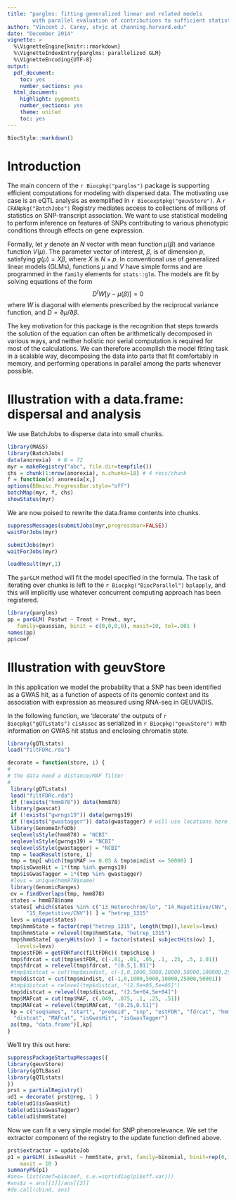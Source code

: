 ```yaml
---
title: "parglms: fitting generalized linear and related models 
        with parallel evaluation of contributions to sufficient statistics"
author: "Vincent J. Carey, stvjc at channing.harvard.edu"
date: "December 2014"
vignette: >
  %\VignetteEngine{knitr::rmarkdown}
  %\VignetteIndexEntry{parglms: parallelized GLM}
  %\VignetteEncoding{UTF-8}
output:
  pdf_document:
    toc: yes
    number_sections: yes
  html_document:
    highlight: pygments
    number_sections: yes
    theme: united
    toc: yes
---
```


```r
BiocStyle::markdown()
```

# Introduction

The main concern of the `r Biocpkg("parglms")` package is supporting
efficient computations for modeling with dispersed data.  The motivating
use case is an eQTL analysis as exemplified in `r Biocexptpkg("geuvStore")`.
A `r CRANpkg("BatchJobs")` Registry mediates access to collections of
millions of statistics on SNP-transcript association.  We want to use
statistical modeling to perform inference on features of SNPs contributing
to various phenotypic conditions through effects on gene expression.

Formally, let $y$ denote an $N$ vector with
mean function $\mu(\beta)$ and variance function
$V(\mu)$.  The parameter vector of interest, $\beta$,
is of dimension $p$, satisfying
$g(\mu) = X \beta$, where $X$ is $N \times p$.
In conventional use of generalized linear
models (GLMs), functions $\mu$ and $V$ have simple
forms and are programmed in the `family` elements
for `stats::glm`.  The models are fit by solving equations
of the form
$$
D^tW[y-\mu(\beta)] = 0
$$
where $W$ is diagonal with elements prescribed by the reciprocal variance
function, and
$D = \partial \mu / \partial \beta$.  

The key motivation for this
package is the recognition that steps towards the solution
of the equation can often be arithmetically decomposed in various ways,
and neither holistic nor serial computation is required for most
of the calculations.  We can therefore accomplish the model fitting
task in a scalable way, decomposing the data into parts that fit
comfortably in memory, and performing operations in parallel among
the parts whenever possible.

# Illustration with a data.frame: dispersal and analysis

We use BatchJobs to disperse data into small chunks.

```r
library(MASS)
library(BatchJobs)
data(anorexia)  # N = 72
myr = makeRegistry("abc", file.dir=tempfile())
chs = chunk(1:nrow(anorexia), n.chunks=18) # 4 recs/chunk
f = function(x) anorexia[x,]
options(BBmisc.ProgressBar.style="off")
batchMap(myr, f, chs)
showStatus(myr)
```

We are now poised to rewrite the data.frame contents
into chunks.

```r
suppressMessages(submitJobs(myr,progressbar=FALSE))
waitForJobs(myr) 
```
```r
submitJobs(myr)
waitForJobs(myr) 
```
```r
loadResult(myr,1)
```

The `parGLM` method will fit the model specified in the formula.
The task of iterating over chunks is left to the `r Biocpkg("BiocParallel")`
`bplapply`, and this will implicitly use whatever concurrent
computing approach has been registered.

```r
library(parglms)
pp = parGLM( Postwt ~ Treat + Prewt, myr,
   family=gaussian, binit = c(0,0,0,0), maxit=10, tol=.001 )
names(pp)
pp$coef
```

# Illustration with geuvStore

In this application we model the probability that a SNP has been
identified as a GWAS hit, as a function of aspects of its genomic
context and its association with expression as measured using
RNA-seq in GEUVADIS.

In the following function, we 'decorate' the outputs of `r Biocpkg("gQTLstats")`
`cisAssoc` as serialized in `r Biocpkg("geuvStore")` with information
on GWAS hit status and enclosing chromatin state.

```r
library(gQTLstats)
load("filtFDRc.rda")

decorate = function(store, i) {
#
# the data need a distance/MAF filter
#
 library(gQTLstats)
 load("filtFDRc.rda")
 if (!exists("hmm878")) data(hmm878)
 library(gwascat)
 if (!exists("gwrngs19")) data(gwrngs19)
 if (!exists("gwastagger")) data(gwastagger) # will use locations here
 library(GenomeInfoDb)
 seqlevelsStyle(hmm878) = "NCBI"
 seqlevelsStyle(gwrngs19) = "NCBI" 
 seqlevelsStyle(gwastagger) = "NCBI" 
 tmp = loadResult(store, i)
 tmp = tmp[ which(tmp$MAF >= 0.05 & tmp$mindist <= 50000) ]
 tmp$isGwasHit = 1*(tmp %in% gwrngs19)
 tmp$isGwasTagger = 1*(tmp %in% gwastagger)
 #levs = unique(hmm878$name)
 library(GenomicRanges)
 ov = findOverlaps(tmp, hmm878)
 states = hmm878$name
 states[ which(states %in% c("13_Heterochrom/lo", "14_Repetitive/CNV",
      "15_Repetitive/CNV")) ] = "hetrep_1315"
 levs = unique(states)
 tmp$hmmState = factor(rep("hetrep_1315", length(tmp)),levels=levs)
 tmp$hmmState = relevel(tmp$hmmState, "hetrep_1315")
 tmp$hmmState[ queryHits(ov) ] = factor(states[ subjectHits(ov) ],
   levels=levs)
 tmp$estFDR = getFDRfunc(filtFDRc)( tmp$chisq )
 tmp$fdrcat = cut(tmp$estFDR, c(-.01, .01, .05, .1, .25, .5, 1.01))
 tmp$fdrcat = relevel(tmp$fdrcat, "(0.5,1.01]")
 #tmp$distcat = cut(tmp$mindist, c(-1,0,1000,5000,10000,50000,100000,250000,500001))
 tmp$distcat = cut(tmp$mindist, c(-1,0,1000,5000,10000,25000,50001))
 #tmp$distcat = relevel(tmp$distcat, "(2.5e+05,5e+05]")
 tmp$distcat = relevel(tmp$distcat, "(2.5e+04,5e+04]")
 tmp$MAFcat = cut(tmp$MAF, c(.049, .075, .1, .25, .51))
 tmp$MAFcat = relevel(tmp$MAFcat, "(0.25,0.51]")
 kp = c("seqnames", "start", "probeid", "snp", "estFDR", "fdrcat", "hmmState",
  "distcat", "MAFcat", "isGwasHit", "isGwasTagger")
 as(tmp, "data.frame")[,kp]
}
```

We'll try this out here:
```r
suppressPackageStartupMessages({
library(geuvStore)
library(gQTLBase)
library(gQTLstats)
})
prst = partialRegistry()
ud1 = decorate( prst@reg, 1 )
table(ud1$isGwasHit)
table(ud1$isGwasTagger)
table(ud1$hmmState)
```

Now we can fit a very simple model for SNP phenorelevance.  We set the
extractor component of the registry to the update function defined above.
```r
prst$extractor = updateJob
p1 = parGLM( isGwasHit ~ hmmState, prst, family=binomial, binit=rep(0,15), tol=.001,
    maxit = 10 )
summaryPG(p1)
#ans= list(coef=p1$coef, s.e.=sqrt(diag(p1$eff.var)))
#ans$z = ans[[1]]/ans[[2]]
#do.call(cbind, ans)
```
